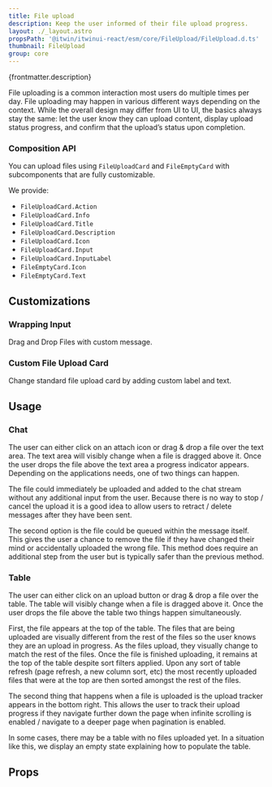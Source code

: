 ```yaml
---
title: File upload
description: Keep the user informed of their file upload progress.
layout: ./_layout.astro
propsPath: '@itwin/itwinui-react/esm/core/FileUpload/FileUpload.d.ts'
thumbnail: FileUpload
group: core
---
```



<p>{frontmatter.description}</p>

<LiveExample src='FileUpload.main.tsx'>
  <AllExamples.FileUploadMainExample client:load />
</LiveExample>

File uploading is a common interaction most users do multiple times per day. File uploading may happen in various different ways depending on the context. While the overall design may differ from UI to UI, the basics always stay the same: let the user know they can upload content, display upload status progress, and confirm that the upload’s status upon completion.

### Composition API

You can upload files using `FileUploadCard` and `FileEmptyCard` with subcomponents that are fully customizable.

We provide:

- `FileUploadCard.Action`
- `FileUploadCard.Info`
- `FileUploadCard.Title`
- `FileUploadCard.Description`
- `FileUploadCard.Icon`
- `FileUploadCard.Input`
- `FileUploadCard.InputLabel`
- `FileEmptyCard.Icon`
- `FileEmptyCard.Text`

## Customizations

### Wrapping Input

Drag and Drop Files with custom message.

<LiveExample src='FileUpload.wrappinginput.tsx'>
  <AllExamples.FileUploadWrappingInputExample client:load />
</LiveExample>

### Custom File Upload Card

Change standard file upload card by adding custom label and text.

<LiveExample src='FileUpload.custom.tsx'>
  <AllExamples.FileUploadCustomExample client:load />
</LiveExample>

## Usage

### Chat

The user can either click on an attach icon or drag & drop a file over the text area. The text area will visibly change when a file is dragged above it. Once the user drops the file above the text area a progress indicator appears. Depending on the applications needs, one of two things can happen.

The file could immediately be uploaded and added to the chat stream without any additional input from the user. Because there is no way to stop / cancel the upload it is a good idea to allow users to retract / delete messages after they have been sent.

The second option is the file could be queued within the message itself. This gives the user a chance to remove the file if they have changed their mind or accidentally uploaded the wrong file. This method does require an additional step from the user but is typically safer than the previous method.

### Table

The user can either click on an upload button or drag & drop a file over the table. The table will visibly change when a file is dragged above it. Once the user drops the file above the table two things happen simultaneously.

First, the file appears at the top of the table. The files that are being uploaded are visually different from the rest of the files so the user knows they are an upload in progress. As the files upload, they visually change to match the rest of the files. Once the file is finished uploading, it remains at the top of the table despite sort filters applied. Upon any sort of table refresh (page refresh, a new column sort, etc) the most recently uploaded files that were at the top are then sorted amongst the rest of the files.

The second thing that happens when a file is uploaded is the upload tracker appears in the bottom right. This allows the user to track their upload progress if they navigate further down the page when infinite scrolling is enabled / navigate to a deeper page when pagination is enabled.

In some cases, there may be a table with no files uploaded yet. In a situation like this, we display an empty state explaining how to populate the table.

## Props

<PropsTable path={frontmatter.propsPath} />
